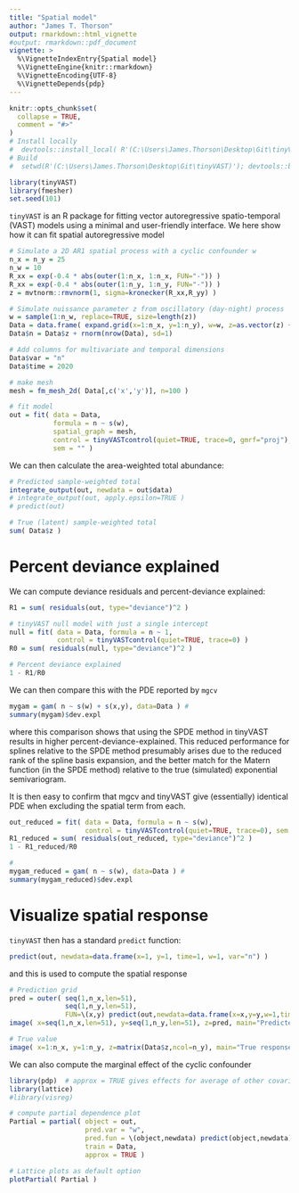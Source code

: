 ```yaml
---
title: "Spatial model"
author: "James T. Thorson"
output: rmarkdown::html_vignette
#output: rmarkdown::pdf_document
vignette: >
  %\VignetteIndexEntry{Spatial model}
  %\VignetteEngine{knitr::rmarkdown}
  %\VignetteEncoding{UTF-8}
  %\VignetteDepends{pdp}
---
```


```r
knitr::opts_chunk$set(
  collapse = TRUE,
  comment = "#>"
)
# Install locally
#  devtools::install_local( R'(C:\Users\James.Thorson\Desktop\Git\tinyVAST)', force=TRUE )
# Build
#  setwd(R'(C:\Users\James.Thorson\Desktop\Git\tinyVAST)'); devtools::build_rmd("vignettes/spatial.Rmd"); rmarkdown::render( "vignettes/spatial.Rmd", rmarkdown::pdf_document())
```

```r
library(tinyVAST)
library(fmesher)
set.seed(101)
```

`tinyVAST` is an R package for fitting vector autoregressive spatio-temporal (VAST) models using a minimal and user-friendly interface.
We here show how it can fit spatial autoregressive model

```r
# Simulate a 2D AR1 spatial process with a cyclic confounder w
n_x = n_y = 25
n_w = 10
R_xx = exp(-0.4 * abs(outer(1:n_x, 1:n_x, FUN="-")) )
R_xx = exp(-0.4 * abs(outer(1:n_y, 1:n_y, FUN="-")) )
z = mvtnorm::rmvnorm(1, sigma=kronecker(R_xx,R_yy) )

# Simulate nuissance parameter z from oscillatory (day-night) process
w = sample(1:n_w, replace=TRUE, size=length(z))
Data = data.frame( expand.grid(x=1:n_x, y=1:n_y), w=w, z=as.vector(z) + cos(w/n_w*2*pi))
Data$n = Data$z + rnorm(nrow(Data), sd=1)

# Add columns for multivariate and temporal dimensions
Data$var = "n"
Data$time = 2020

# make mesh
mesh = fm_mesh_2d( Data[,c('x','y')], n=100 )

# fit model
out = fit( data = Data,
           formula = n ~ s(w),
           spatial_graph = mesh,
           control = tinyVASTcontrol(quiet=TRUE, trace=0, gmrf="proj"),
           sem = "" )
```

We can then calculate the area-weighted total abundance:
```r
# Predicted sample-weighted total
integrate_output(out, newdata = out$data)
# integrate_output(out, apply.epsilon=TRUE )
# predict(out)

# True (latent) sample-weighted total
sum( Data$z )
```


# Percent deviance explained

We can compute deviance residuals and percent-deviance explained:

```r
R1 = sum( residuals(out, type="deviance")^2 )

# tinyVAST null model with just a single intercept
null = fit( data = Data, formula = n ~ 1,
            control = tinyVASTcontrol(quiet=TRUE, trace=0) )
R0 = sum( residuals(null, type="deviance")^2 )

# Percent deviance explained
1 - R1/R0
```

We can then compare this with the PDE reported by `mgcv`
```r
mygam = gam( n ~ s(w) + s(x,y), data=Data ) #
summary(mygam)$dev.expl
```

where this comparison shows that using the SPDE method in tinyVAST results in higher percent-deviance-explained.  This reduced performance for splines relative to the SPDE method presumably arises due to the reduced rank of the spline basis expansion, and the better match for the Matern function (in the SPDE method) relative to the true (simulated) exponential semivariogram.

It is then easy to confirm that mgcv and tinyVAST give (essentially) identical PDE when excluding the spatial term from each.

```r
out_reduced = fit( data = Data, formula = n ~ s(w),
                   control = tinyVASTcontrol(quiet=TRUE, trace=0), sem = "" )
R1_reduced = sum( residuals(out_reduced, type="deviance")^2 )
1 - R1_reduced/R0

#
mygam_reduced = gam( n ~ s(w), data=Data ) #
summary(mygam_reduced)$dev.expl
```

# Visualize spatial response

`tinyVAST` then has a standard `predict` function:
```r
predict(out, newdata=data.frame(x=1, y=1, time=1, w=1, var="n") )
```

and this is used to compute the spatial response
```r
# Prediction grid
pred = outer( seq(1,n_x,len=51),
              seq(1,n_y,len=51),
              FUN=\(x,y) predict(out,newdata=data.frame(x=x,y=y,w=1,time=1,var="n")) )
image( x=seq(1,n_x,len=51), y=seq(1,n_y,len=51), z=pred, main="Predicted response" )

# True value
image( x=1:n_x, y=1:n_y, z=matrix(Data$z,ncol=n_y), main="True response" )
```

We can also compute the marginal effect of the cyclic confounder
```r
library(pdp)  # approx = TRUE gives effects for average of other covariates
library(lattice)
#library(visreg)

# compute partial dependence plot
Partial = partial( object = out,
                   pred.var = "w",
                   pred.fun = \(object,newdata) predict(object,newdata),
                   train = Data,
                   approx = TRUE )

# Lattice plots as default option
plotPartial( Partial )
```

